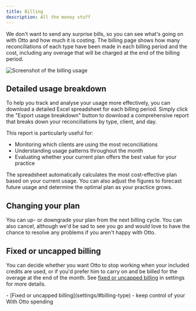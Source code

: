 ```yaml
---
title: Billing
description: All the money stuff
---
```




We don't want to send any surprise bills, so you can see what's going on with Otto and how much it is costing. The billing page shows how many reconciliations of each type have been made in each billing period and the cost, including any overage that will be charged at the end of the billing period.

<Image src={usageImage} alt="Screenshot of the billing usage" />

## Detailed usage breakdown
To help you track and analyse your usage more effectively, you can download a detailed Excel spreadsheet for each billing period. Simply click the "Export usage breakdown" button to download a comprehensive report that breaks down your reconciliations by type, client, and day.

This report is particularly useful for:
- Monitoring which clients are using the most reconciliations
- Understanding usage patterns throughout the month
- Evaluating whether your current plan offers the best value for your practice

The spreadsheet automatically calculates the most cost-effective plan based on your current usage. You can also adjust the figures to forecast future usage and determine the optimal plan as your practice grows.

## Changing your plan
You can up- or downgrade your plan from the next billing cycle. You can also cancel, although we'd be sad to see you go and would love to have the chance to resolve any problems if you aren't happy with Otto.

## Fixed or uncapped billing
You can decide whether you want Otto to stop working when your included credits are used, or if you'd prefer him to carry on and be billed for the overage at the end of the month. See [fixed or uncapped billing](settings/#billing-type) in settings for more details.

<Aside type="tip" title="Related pages">
    - [Fixed or uncapped billing](settings/#billing-type) - keep control of your With Otto spending
</Aside>
